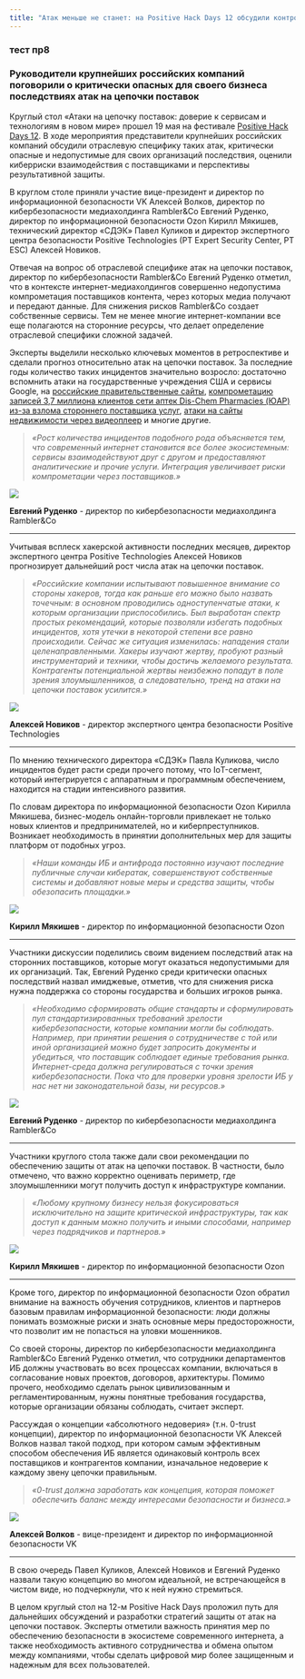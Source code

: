 ---
title: "Атак меньше не станет: на Positive Hack Days 12 обсудили контроль цепочек поставок"
---

### тест пр8

### Руководители крупнейших российских компаний поговорили о критически опасных для своего бизнеса последствиях атак на цепочки поставок

Круглый стол «Атаки на цепочку поставок: доверие к сервисам и технологиям в новом мире» прошел 19 мая на фестивале [Positive Hack Days 12](https://phdays.com/). В ходе мероприятия представители крупнейших российских компаний обсудили отраслевую специфику таких атак, критически опасные и недопустимые для своих организаций последствия, оценили киберриски взаимодействия с поставщиками и перспективы результативной защиты.

В круглом столе приняли участие вице-президент и директор по информационной безопасности VK Алексей Волков, директор по кибербезопасности медиахолдинга Rambler&Co Евгений Руденко, директор по информационной безопасности Ozon Кирилл Мякишев, технический директор «СДЭК» Павел Куликов и директор экспертного центра безопасности Positive Technologies (PT Expert Security Center, PT ESC) Алексей Новиков.

Отвечая на вопрос об отраслевой специфике атак на цепочки поставок, директор по кибербезопасности Rambler&Co Евгений Руденко отметил, что в контексте интернет-медиахолдингов совершенно недопустима компрометация поставщиков контента, через которых медиа получают и передают данные. Для снижения рисков Rambler&Co создает собственные сервисы. Тем не менее многие интернет-компании все еще полагаются на сторонние ресурсы, что делает определение отраслевой специфики сложной задачей.

Эксперты выделили несколько ключевых моментов в ретроспективе и сделали прогноз относительно атак на цепочки поставок. За последние годы количество таких инцидентов значительно возросло: достаточно вспомнить атаки на государственные учреждения США и сервисы Google, на [российские правительственные сайты](https://www.bleepingcomputer.com/news/security/russian-government-sites-hacked-in-supply-chain-attack/), [компрометацию записей 3,7 миллиона клиентов сети аптек Dis-Chem Pharmacies (ЮАР) из-за взлома стороннего поставщика услуг](https://mybroadband.co.za/news/security/444004-dis-chem-data-breach-3-7-million-client-records-exposed.html), [атаки на сайты недвижимости через видеоплеер](https://www.bleepingcomputer.com/news/security/hackers-use-video-player-to-steal-credit-cards-from-over-100-sites/) и многие другие.

> *«Рост количества инцидентов подобного рода объясняется тем, что современный интернет становится все более экосистемным: сервисы взаимодействуют друг с другом и предоставляют аналитические и прочие услуги. Интеграция увеличивает риски компрометации через поставщиков.»*

![](https://securitymedia.org/upload/resize_cache/iblock/8ec/847_360_2/3divc154hihrp1wlyuq4ktdhzi9lq8zo.jpg)

**Евгений Руденко** - директор по кибербезопасности медиахолдинга Rambler&Co

******

Учитывая всплеск хакерской активности последних месяцев, директор экспертного центра Positive Technologies Алексей Новиков прогнозирует дальнейший рост числа атак на цепочки поставок.

> *«Российские компании испытывают повышенное внимание со стороны хакеров, тогда как раньше его можно было назвать точечным: в основном проводились одноступенчатые атаки, к которым организации приспособились. Был выработан спектр простых рекомендаций, которые позволяли избегать подобных инцидентов, хотя утечки в некоторой степени все равно происходили. Сейчас же ситуация изменилась: нападения стали целенаправленными. Хакеры изучают жертву, пробуют разный инструментарий и техники, чтобы достичь желаемого результата. Контрагенты потенциальной жертвы неизбежно попадут в поле зрения злоумышленников, а следовательно, тренд на атаки на цепочки поставок усилится.»*

![](https://www.ptsecurity.com/upload/resize_cache/iblock/ed4/tul0d20tvcca02pdwqabz136qjwpreu6/500_500_1/Aleksey-Novikov.jpg)

**Алексей Новиков** - директор экспертного центра безопасности Positive Technologies

******

По мнению технического директора «СДЭК» Павла Куликова, число инцидентов будет расти среди прочего потому, что IоT-сегмент, который интегрируется с аппаратным и программным обеспечением, находится на стадии интенсивного развития.

По словам директора по информационной безопасности Ozon Кирилла Мякишева, бизнес-модель онлайн-торговли привлекает не только новых клиентов и предпринимателей, но и киберпреступников. Возникает необходимость в принятии дополнительных мер для защиты платформ от подобных угроз.

> *«Наши команды ИБ и антифрода постоянно изучают последние публичные случаи кибератак, совершенствуют собственные системы и добавляют новые меры и средства защиты, чтобы обезопасить площадки.»*

![](http://d.zaix.ru/zV67.png)

**Кирилл Мякишев** - директор по информационной безопасности Ozon

******

Участники дискуссии поделились своим видением последствий атак на сторонних поставщиков, которые могут оказаться недопустимыми для их организаций. Так, Евгений Руденко среди критически опасных последствий назвал имиджевые, отметив, что для снижения риска нужна поддержка со стороны государства и больших игроков рынка.

> *«Необходимо сформировать общие стандарты и сформулировать пул стандартизированных требований зрелости кибербезопасности, которые компании могли бы соблюдать. Например, при принятии решения о сотрудничестве с той или иной организацией можно будет запросить документы и убедиться, что поставщик соблюдает единые требования рынка. Интернет-среда должна регулироваться с точки зрения кибербезопасности. Пока что для проверки уровня зрелости ИБ у нас нет ни законодательной базы, ни ресурсов.»*

![](https://securitymedia.org/upload/resize_cache/iblock/8ec/847_360_2/3divc154hihrp1wlyuq4ktdhzi9lq8zo.jpg)

**Евгений Руденко** - директор по кибербезопасности медиахолдинга Rambler&Co

******

Участники круглого стола также дали свои рекомендации по обеспечению защиты от атак на цепочки поставок. В частности, было отмечено, что важно корректно оценивать периметр, где злоумышленники могут получить доступ к инфраструктуре компании.

> *«Любому крупному бизнесу нельзя фокусироваться исключительно на защите критической инфраструктуры, так как доступ к данным можно получить и иными способами, например через подрядчиков и партнеров.»*

![](http://d.zaix.ru/zV67.png)

**Кирилл Мякишев** - директор по информационной безопасности Ozon

******

Кроме того, директор по информационной безопасности Ozon обратил внимание на важность обучения сотрудников, клиентов и партнеров базовым правилам информационной безопасности: люди должны понимать возможные риски и знать основные меры предосторожности, что позволит им не попасться на уловки мошенников.

Со своей стороны, директор по кибербезопасности медиахолдинга Rambler&Co Евгений Руденко отметил, что сотрудники департаментов ИБ должны участвовать во всех процессах компании, включаться в согласование новых проектов, договоров, архитектуры. Помимо прочего, необходимо сделать рынок цивилизованным и регламентированным, нужны понятные требования государства, которые организации обязаны соблюдать, считает эксперт.

Рассуждая о концепции «абсолютного недоверия» (т.н. 0-trust концепции), директор по информационной безопасности VK Алексей Волков назвал такой подход, при котором самым эффективным способом обеспечения ИБ является одинаковый контроль всех поставщиков и контрагентов компании, изначальное недоверие к каждому звену цепочки правильным.

> *«0-trust должна заработать как концепция, которая поможет обеспечить баланс между интересами безопасности и бизнеса.»*

![](http://d.zaix.ru/zVa2.png) 

**Алексей Волков** - вице-президент и директор по информационной безопасности VK

******

В свою очередь Павел Куликов, Алексей Новиков и Евгений Руденко назвали такую концепцию во многом идеальной, не встречающейся в чистом виде, но подчеркнули, что к ней нужно стремиться.

В целом круглый стол на 12-м Positive Hack Days проложил путь для дальнейших обсуждений и разработки стратегий защиты от атак на цепочки поставок. Эксперты отметили важность принятия мер по обеспечению безопасности в экосистеме современного интернета, а также необходимость активного сотрудничества и обмена опытом между компаниями, чтобы сделать цифровой мир более защищенным и надежным для всех пользователей.
